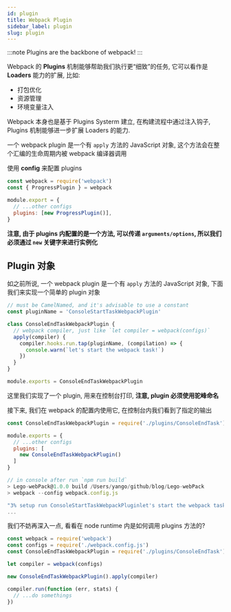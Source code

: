 ```yaml
---
id: plugin
title: Webpack Plugin
sidebar_label: plugin
slug: plugin
---
```


:::note
Plugins are the backbone of webpack!
:::

Webpack 的 **Plugins** 机制能够帮助我们执行更“细致”的任务, 它可以看作是 **Loaders** 能力的扩展, 比如:

- 打包优化
- 资源管理
- 环境变量注入

Webpack 本身也是基于 Plugins Systerm 建立, 在构建流程中通过注入钩子, Plugins 机制能够进一步扩展 Loaders 的能力.

一个 webpack plugin 是一个有 `apply` 方法的 JavaScript 对象, 这个方法会在整个汇编的生命周期内被 webpack 编译器调用

使用 **config** 来配置 plugins

```javascript
const webpack = require('webpack')
const { ProgressPlugin } = webpack

module.export = {
  // ...other configs
  plugins: [new ProgressPlugin()],
}
```

**注意, 由于 plugins 内配置的是一个方法, 可以传递 `arguments/options`, 所以我们必须通过 `new` 关键字来进行实例化**

## Plugin 对象

如之前所说, 一个 webpack plugin 是一个有 `apply` 方法的 JavaScript 对象, 下面我们来实现一个简单的 plugin 对象

```javascript
// must be CamelNamed, and it's advisable to use a constant
const pluginName = 'ConsoleStartTaskWebpackPlugin'

class ConsoleEndTaskWebpackPlugin {
  // webpack compiler, just like `let compiler = webpack(configs)`
  apply(compiler) {
    compiler.hooks.run.tap(pluginName, (compilation) => {
      console.warn(`let's start the webpack task!`)
    })
  }
}

module.exports = ConsoleEndTaskWebpackPlugin
```

这里我们实现了一个 plugin, 用来在控制台打印, **注意, plugin 必须使用驼峰命名**

接下来, 我们在 webpack 的配置内使用它, 在控制台内我们看到了指定的输出

```javascript
const ConsoleEndTaskWebpackPlugin = require('./plugins/ConsoleEndTask')

module.exports = {
  // ...other configs
  plugins: [
    new ConsoleEndTaskWebpackPlugin()
  ]
}

// in console after run `npm run build`
> Lego-webPack@1.0.0 build /Users/yango/github/blog/Lego-webPack
> webpack --config webpack.config.js

"3% setup run ConsoleStartTaskWebpackPluginlet's start the webpack task!"
...
```

我们不妨再深入一点, 看看在 node runtime 内是如何调用 plugins 方法的?

```javascript
const webpack = require('webpack')
const configs = require('./webpack.config.js')
const ConsoleEndTaskWebpackPlugin = require('./plugins/ConsoleEndTask')

let compiler = webpack(configs)

new ConsoleEndTaskWebpackPlugin().apply(compiler)

compiler.run(function (err, stats) {
  // ...do somethings
})
```
